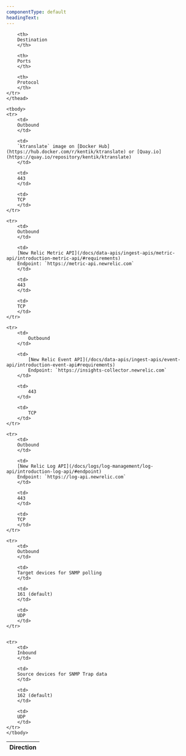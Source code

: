 ```yaml
---
componentType: default
headingText: 
---
```


<table>
    <thead>
    <tr>
        <th style={{ width: '100px' }}>
        Direction
        </th>

        <th>
        Destination
        </th>

        <th>
        Ports
        </th>

        <th>
        Protocol
        </th>
    </tr>
    </thead>

    <tbody>
    <tr>
        <td>
        Outbound
        </td>

        <td>
        `ktranslate` image on [Docker Hub](https://hub.docker.com/r/kentik/ktranslate) or [Quay.io](https://quay.io/repository/kentik/ktranslate)
        </td>

        <td>
        443
        </td>

        <td>
        TCP
        </td>
    </tr>

    <tr>
        <td>
        Outbound
        </td>

        <td>
        [New Relic Metric API](/docs/data-apis/ingest-apis/metric-api/introduction-metric-api/#requirements)
        Endpoint: `https://metric-api.newrelic.com` 
        </td>

        <td>
        443
        </td>

        <td>
        TCP
        </td>
    </tr>

    <tr>
        <td>
            Outbound
        </td>

        <td>
            [New Relic Event API](/docs/data-apis/ingest-apis/event-api/introduction-event-api#requirements)
            Endpoint: `https://insights-collector.newrelic.com`
        </td>

        <td>
            443
        </td>

        <td>
            TCP
        </td>
    </tr>

    <tr>
        <td>
        Outbound
        </td>

        <td>
        [New Relic Log API](/docs/logs/log-management/log-api/introduction-log-api/#endpoint)
        Endpoint: `https://log-api.newrelic.com` 
        </td>

        <td>
        443
        </td>

        <td>
        TCP
        </td>
    </tr>

    <tr>
        <td>
        Outbound
        </td>

        <td>
        Target devices for SNMP polling
        </td>

        <td>
        161 (default)
        </td>

        <td>
        UDP
        </td>
    </tr>
    

    <tr>
        <td>
        Inbound
        </td>

        <td>
        Source devices for SNMP Trap data
        </td>

        <td>
        162 (default)
        </td>

        <td>
        UDP
        </td>
    </tr>
    </tbody>
</table>